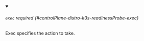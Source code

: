 


<details className="config-field" data-expandable="true" open>
<summary>

###### `exec` <span className="config-field-required" data-required="false">required</span> <span className="config-field-type"></span> <span className="config-field-default"></span> <span className="config-field-enum"></span> {#controlPlane-distro-k3s-readinessProbe-exec}

Exec specifies the action to take.

</summary>

<PartialExecreference />


</details>
